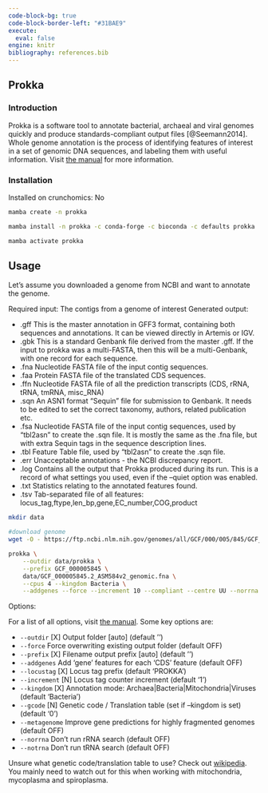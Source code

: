 ---
code-block-bg: true
code-block-border-left: "#31BAE9"
execute:
  eval: false
engine: knitr
bibliography: references.bib
---

## Prokka

### Introduction

Prokka is a software tool to annotate bacterial, archaeal and viral genomes quickly and produce standards-compliant output files [@Seemann2014]. Whole genome annotation is the process of identifying features of interest in a set of genomic DNA sequences, and labeling them with useful information. Visit [the manual](https://github.com/tseemann/prokka) for more information.

### Installation

Installed on crunchomics: No

```{bash}
mamba create -n prokka

mamba install -n prokka -c conda-forge -c bioconda -c defaults prokka

mamba activate prokka
```

## Usage

Let's assume you downloaded a genome from NCBI and want to annotate the genome.

Required input: The contigs from a genome of interest Generated output:

-   .gff This is the master annotation in GFF3 format, containing both sequences and annotations. It can be viewed directly in Artemis or IGV.
-   .gbk This is a standard Genbank file derived from the master .gff. If the input to prokka was a multi-FASTA, then this will be a multi-Genbank, with one record for each sequence.
-   .fna Nucleotide FASTA file of the input contig sequences.
-   .faa Protein FASTA file of the translated CDS sequences.
-   .ffn Nucleotide FASTA file of all the prediction transcripts (CDS, rRNA, tRNA, tmRNA, misc_RNA)
-   .sqn An ASN1 format "Sequin" file for submission to Genbank. It needs to be edited to set the correct taxonomy, authors, related publication etc.
-   .fsa Nucleotide FASTA file of the input contig sequences, used by "tbl2asn" to create the .sqn file. It is mostly the same as the .fna file, but with extra Sequin tags in the sequence description lines.
-   .tbl Feature Table file, used by "tbl2asn" to create the .sqn file.
-   .err Unacceptable annotations - the NCBI discrepancy report.
-   .log Contains all the output that Prokka produced during its run. This is a record of what settings you used, even if the --quiet option was enabled.
-   .txt Statistics relating to the annotated features found.
-   .tsv Tab-separated file of all features: locus_tag,ftype,len_bp,gene,EC_number,COG,product

```{bash}
mkdir data 

#download genome 
wget -O - https://ftp.ncbi.nlm.nih.gov/genomes/all/GCF/000/005/845/GCF_000005845.2_ASM584v2/GCF_000005845.2_ASM584v2_genomic.fna.gz | gzip -d > data/GCF_000005845.2_ASM584v2_genomic.fna

prokka \
    --outdir data/prokka \
    --prefix GCF_000005845 \
    data/GCF_000005845.2_ASM584v2_genomic.fna \
    --cpus 4 --kingdom Bacteria \
    --addgenes --force --increment 10 --compliant --centre UU --norrna --notrna
```

Options:

For a list of all options, visit [the manual](https://github.com/tseemann/prokka). Some key options are:

-   `--outdir` \[X\] Output folder \[auto\] (default '')
-   `--force` Force overwriting existing output folder (default OFF)
-   `--prefix` \[X\] Filename output prefix \[auto\] (default '')
-   `--addgenes` Add 'gene' features for each 'CDS' feature (default OFF)
-   `--locustag` \[X\] Locus tag prefix (default 'PROKKA')
-   `--increment` \[N\] Locus tag counter increment (default '1')
-   `--kingdom` \[X\] Annotation mode: Archaea\|Bacteria\|Mitochondria\|Viruses (default 'Bacteria')
-   `--gcode` \[N\] Genetic code / Translation table (set if --kingdom is set) (default '0')
-   `--metagenome` Improve gene predictions for highly fragmented genomes (default OFF)
-   `--norrna` Don't run rRNA search (default OFF)
-   `--notrna` Don't run tRNA search (default OFF)

Unsure what genetic code/translation table to use? Check out [wikipedia](https://en.wikipedia.org/wiki/List_of_genetic_codes). You mainly need to watch out for this when working with mitochondria, mycoplasma and spiroplasma.